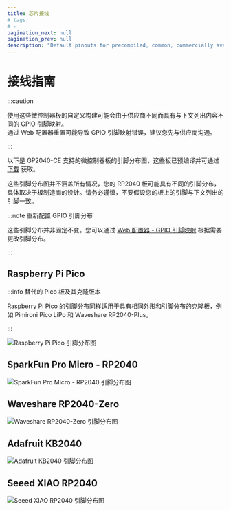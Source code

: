 ```yaml
---
title: 芯片接线
# tags:
# -
pagination_next: null
pagination_prev: null
description: "Default pinouts for precompiled, common, commercially available microcontroller boards"
---
```


# 接线指南

:::caution

使用这些微控制器板的自定义构建可能会由于供应商不同而具有与下文列出内容不同的 GPIO 引脚映射。  
通过 Web 配置器重置可能导致 GPIO 引脚映射错误，建议您先与供应商沟通。

:::

以下是 GP2040-CE 支持的微控制器板的引脚分布图，这些板已预编译并可通过 [下载](/downloads) 获取。

这些引脚分布图并不涵盖所有情况，您的 RP2040 板可能具有不同的引脚分布，具体取决于板制造商的设计。请务必谨慎，不要假设您的板上的引脚与下文列出的引脚一致。

:::note 重新配置 GPIO 引脚分布

这些引脚分布并非固定不变。您可以通过 [Web 配置器 - GPIO 引脚映射](../web-configurator/menu-pages/02-gpio-pin-mapping.mdx) 根据需要更改引脚分布。

:::

## Raspberry Pi Pico

:::info 替代的 Pico 板及其克隆版本

Raspberry Pi Pico 的引脚分布同样适用于具有相同外形和引脚分布的克隆板，例如 Pimironi Pico LiPo 和 Waveshare RP2040-Plus。

:::

![Raspberry Pi Pico 引脚分布图](../assets/wiring/RaspberryPiPico_Pinout.svg)

## SparkFun Pro Micro - RP2040

![SparkFun Pro Micro - RP2040 引脚分布图](../assets/wiring/SparkFunProMicroRP2040_Pinout.svg)

## Waveshare RP2040-Zero

![Waveshare RP2040-Zero 引脚分布图](../assets/wiring/WaveshareRP2040Zero_Pinout.svg)

## Adafruit KB2040

![Adafruit KB2040 引脚分布图](../assets/wiring/AdafruitKB2040_Pinout.svg)

## Seeed XIAO RP2040

![Seeed XIAO RP2040 引脚分布图](../assets/wiring/SeeedXIAORP2040_Pinout.png)
